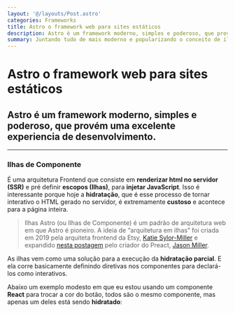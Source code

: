 ```yaml
---
layout: '@/layouts/Post.astro'
categories: Frameworks
title: Astro o framework web para sites estáticos
description: Astro é um framework moderno, simples e poderoso, que provém uma excelente experiencia de desenvolvimento.
summary: Juntando tudo de mais moderno e popularizando o conceito de ilhas o Astro tem tudo para reavivar o espaço dos sites estáticos.
---
```



# Astro o framework web para sites estáticos

## Astro é um framework moderno, simples e poderoso, que provém uma excelente experiencia de desenvolvimento.

---

### Ilhas de Componente

É uma arquitetura Frontend que consiste em **renderizar html no servidor (SSR)** e pré definir **escopos (Ilhas)**, para **injetar JavaScript**. Isso é interessante porque hoje a **hidratação**, que é esse processo de tornar interativo o HTML gerado no servidor, é extremamente **custoso** e acontece para a página inteira.

> Ilhas Astro (ou Ilhas de Componente) é um padrão de arquitetura web em que Astro é pioneiro. A ideia de “arquitetura em ilhas” foi criada em 2019 pela arquiteta frontend da Etsy, [Katie Sylor-Miller](https://twitter.com/ksylor 'Twitter da Katie Sylor-Miller') e expandido [nesta postagem](https://jasonformat.com/islands-architecture/ 'Postagem sobre Ilhas de componentes') pelo criador do Preact, [Jason Miller](https://twitter.com/_developit 'Twitter do Jason Miller').

As ilhas vem como uma solução para a execução da **hidratação parcial**. E ela corre basicamente definindo diretivas nos componentes para declará-los como interativos.

Abaixo um exemplo modesto em que eu estou usando um componente **React** para trocar a cor do botão, todos são o mesmo componente, mas apenas um deles está sendo **hidratado**:

<IslandsScheme />
